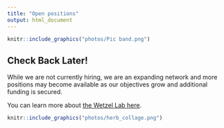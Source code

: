 ```yaml
---
title: "Open positions"
output: html_document
---
```


```r
knitr::include_graphics("photos/Pic band.png")
```

## Check Back Later!

While we are not currently hiring, we are an expanding network and more positions may become available as our objectives grow and additional funding is secured.

You can learn more about [the Wetzel Lab here](https://www.wetzellab.com).

```r
knitr::include_graphics("photos/herb_collage.png")
```